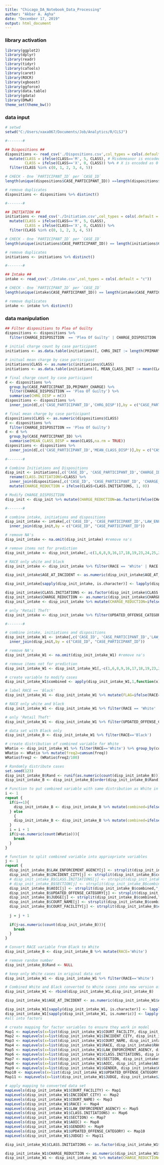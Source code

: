 ---
title: "Chicago_DA_Notebook_Data_Processing"
author: "Akbar A. Agha"
date: "December 17, 2019"
output: html_document
---

### library activation ###
```{r}
library(ggplot2)  
library(dplyr)
library(readr)
library(tidyr)
library(caTools)
library(caret)
library(ROCR)
library(xgboost)
library(ggforce)
library(data.table)
library(gdata)
library(DMwR)
theme_set(theme_bw())
```

### data input ###
```{r}

# setwd
setwd("C:/Users/xaxa067/Documents/Job/Analytics/R/CLSJ")

#-------#

## Dispositions ##
dispositions <- read_csv('./Dispositions.csv',col_types = cols(.default = "c")) %>%
  mutate(CLASS = ifelse(CLASS=='M', 5, CLASS), # Misdemeanor is encoded as 5 
         CLASS = ifelse(CLASS=='X', 0, CLASS)) %>% # X is encoded as 0
  filter(CLASS %in% c(0, 1, 2, 3, 4, 5))

# CHECK - One `PARTICIPANT_ID` per `CASE_ID`
length(unique(dispositions$CASE_PARTICIPANT_ID)) ==length(dispositions$CASE_PARTICIPANT_ID)

# remove duplicates
dispositions <- dispositions %>% distinct()

#-------#

## INITIATION ##
initiations <- read_csv('./Initiation.csv',col_types = cols(.default = "c")) %>%
  mutate(CLASS = ifelse(CLASS=='M', 5, CLASS),
         CLASS = ifelse(CLASS=='X', 0, CLASS)) %>%
  filter(CLASS %in% c(0, 1, 2, 3, 4, 5))

# CHECK - One `PARTICIPANT_ID` per `CASE_ID` 
length(unique(initiations$CASE_PARTICIPANT_ID)) == length(initiations$CASE_PARTICIPANT_ID) # One `PARTICIPANT_ID` per `CASE_ID`

# remove duplicates
initiations <- initiations %>% distinct()

#-------#

## Intake ##
intake <- read_csv('./Intake.csv',col_types = cols(.default = "c"))

# CHECK - One `PARTICIPANT_ID` per `CASE_ID` 
length(unique(intake$CASE_PARTICIPANT_ID)) == length(intake$CASE_PARTICIPANT_ID)

# remove duplicates
intake <- intake %>% distinct()

```

### data manipulation ###
```{r}

## Filter dispositions to Plea of Guilty
dispositions <- dispositions %>%
  filter(CHARGE_DISPOSITION  == 'Plea Of Guilty' | CHARGE_DISPOSITION  == 'Nolle Prosecution' | CHARGE_DISPOSITION  == 'Case Dismissed' | CHARGE_DISPOSITION  == 'SOL' | CHARGE_DISPOSITION  == 'SOLW')
  
# initial charge count by case participant
initiations <- as.data.table(initiations)[, CHRG_INIT := length(PRIMARY_CHARGE), by = CASE_PARTICIPANT_ID][]

# initual mean charge by case participant
initiations$CLASS <- as.numeric(initiations$CLASS)
initiations <- as.data.table(initiations)[, MEAN_CLASS_INIT := mean(CLASS), by = CASE_PARTICIPANT_ID][]

# final charge count by case participant
d <- dispositions %>%
  group_by(CASE_PARTICIPANT_ID,PRIMARY_CHARGE) %>%
  filter(CHARGE_DISPOSITION == 'Plea Of Guilty') %>%
  summarise(CHRG_DISP = n())
dispositions <- dispositions %>%
  inner_join(d[,c('CASE_PARTICIPANT_ID','CHRG_DISP')],by = c("CASE_PARTICIPANT_ID"))

# final mean charge by case participant
dispositions$CLASS <- as.numeric(dispositions$CLASS)
d <- dispositions %>%
  filter(CHARGE_DISPOSITION == 'Plea Of Guilty')
d <- d %>%
  group_by(CASE_PARTICIPANT_ID) %>%
  summarise(MEAN_CLASS_DISP = mean(CLASS,na.rm = TRUE))
dispositions <- dispositions %>%
  inner_join(d[,c('CASE_PARTICIPANT_ID','MEAN_CLASS_DISP')],by = c("CASE_PARTICIPANT_ID"))
  
#-------#

# Combine Initiations and Dispositions
disp_init <- initiations[,c('CASE_ID', 'CASE_PARTICIPANT_ID','CHARGE_ID','PRIMARY_CHARGE', 'CLASS','CHAPTER','ACT','SECTION','AOIC','AGE_AT_INCIDENT','GENDER','RACE','UPDATED_OFFENSE_CATEGORY', 'CHARGE_OFFENSE_TITLE','CHRG_INIT','MEAN_CLASS_INIT')] %>%
  rename(CLASS.INITIATIONS=CLASS) %>%
  inner_join(dispositions[,c('CASE_ID', 'CASE_PARTICIPANT_ID', 'CHARGE_ID', 'CLASS','JUDGE','COURT_NAME','COURT_FACILITY','DISPO_DATE', 'INCIDENT_BEGIN_DATE','ARREST_DATE','CHARGE_DISPOSITION','CHRG_DISP','MEAN_CLASS_DISP')], by = c("CASE_ID", "CASE_PARTICIPANT_ID", "CHARGE_ID")) %>%
  mutate(CHARGE_REDUCTION = ifelse(CLASS>CLASS.INITIATIONS, 1, 0))

# Modify CHARGE_DISPOSITION
disp_init <- disp_init %>% mutate(CHARGE_REDUCTION=as.factor(ifelse(CHARGE_DISPOSITION  == 'Nolle Prosecution' | CHARGE_DISPOSITION  == 'Case Dismissed' | CHARGE_DISPOSITION  == 'SOL' | CHARGE_DISPOSITION  == 'SOLW',1,CHARGE_REDUCTION)))

#-------#

# combine intake, initiations and dispositions
disp_init_intake <- intake[,c('CASE_ID', 'CASE_PARTICIPANT_ID','LAW_ENFORCEMENT_AGENCY','INCIDENT_CITY')] %>%
  inner_join(disp_init,by = c("CASE_ID", "CASE_PARTICIPANT_ID"))

# remove NA's
disp_init_intake <- na.omit(disp_init_intake) #remove na's

# remove items not for prediction
disp_init_intake <- disp_init_intake[,-c(1,6,8,9,16,17,18,19,23,24,25,26,27,28)] 

# RACE only white and black
disp_init_intake <- disp_init_intake %>% filter(RACE == 'White' | RACE == 'Black')

disp_init_intake$AGE_AT_INCIDENT <- as.numeric(disp_init_intake$AGE_AT_INCIDENT) #age should be numeric

disp_init_intake[sapply(disp_init_intake, is.character)] <- lapply(disp_init_intake[sapply(disp_init_intake, is.character)],as.factor) #all into factors

disp_init_intake$CLASS.INITIATIONS <- as.factor(disp_init_intake$CLASS.INITIATIONS)
disp_init_intake$CHARGE_REDUCTION <- as.numeric(disp_init_intake$CHARGE_REDUCTION)
disp_init_intake <- disp_init_intake %>% mutate(CHARGE_REDUCTION=ifelse(CHARGE_REDUCTION==1,0,1))

# only 'Retail Theft'
disp_init_intake <- disp_init_intake %>% filter(UPDATED_OFFENSE_CATEGORY == 'Retail Theft')

#-------#

# combine intake, initiations and dispositions
disp_init_intake_W1 <- intake[,c('CASE_ID', 'CASE_PARTICIPANT_ID','LAW_ENFORCEMENT_AGENCY','INCIDENT_CITY')] %>%
  inner_join(disp_init,by = c("CASE_ID", "CASE_PARTICIPANT_ID"))

# remove NA's
disp_init_intake_W1 <- na.omit(disp_init_intake_W1) #remove na's

# remove items not for prediction
disp_init_intake_W1 <- disp_init_intake_W1[,-c(1,6,8,9,16,17,18,19,23,24,25,26,27,28)] 

# create variable to modify cases
disp_init_intake_W1$combined <- apply(disp_init_intake_W1,1,function(x) paste(toString(x[2]),toString(x[3]),toString(x[7]),toString(x[11]),toString(x[12]),toString(x[13]),toString(x[14]),sep = "_"))

# label RACE == 'Black'
disp_init_intake_W1 <- disp_init_intake_W1 %>% mutate(FLAG=ifelse(RACE=='Black',1,0))

# RACE only white and black
disp_init_intake_W1 <- disp_init_intake_W1 %>% filter(RACE == 'White' | RACE == 'Black')

# only 'Retail Theft'
disp_init_intake_W1 <- disp_init_intake_W1 %>% filter(UPDATED_OFFENSE_CATEGORY == 'Retail Theft')

# data set with Black only
disp_init_intake_B <- disp_init_intake_W1 %>% filter(RACE=='Black')

# create distribution of combined variable for White
WRatio <- disp_init_intake_W1 %>% filter(RACE=='White') %>% group_by(combined) %>% summarise(Count=n()) %>% mutate(freq = (Count/sum(Count))*100)
WRatio <- WRatio %>% mutate(freq2=cumsum(freq))
WRatio$freq2 <- (WRatio$freq2/100)

# Randomly distribute cases
set.seed(123)
disp_init_intake_B$Rand <- runif(as.numeric(count(disp_init_intake_B)))
disp_init_intake_B <- disp_init_intake_B[order(disp_init_intake_B$Rand),]

# Function to put combined variable with same distribution as White in Black cases
i <- 1
repeat {
  if(i==1){
    disp_init_intake_B <- disp_init_intake_B %>% mutate(combined=ifelse(Rand<WRatio$freq2[i],WRatio$combined[i],combined))
  } else 
    {
    disp_init_intake_B <- disp_init_intake_B %>% mutate(combined=ifelse(Rand<WRatio$freq2[i],ifelse(Rand>=WRatio$freq2[i-1],WRatio$combined[i],combined),combined))
  }
  i = i + 1
  if(i>as.numeric(count(WRatio))){
    break
  }
}

# function to split combined variable into appriopriate variables
j <- 1
repeat {
  disp_init_intake_B$LAW_ENFORCEMENT_AGENCY[j] <- strsplit(disp_init_intake_B$combined,"_")[[j]][1]
  disp_init_intake_B$INCIDENT_CITY[j] <- strsplit(disp_init_intake_B$combined,"_")[[j]][2]
  # disp_init_intake_B$CLASS.INITIATIONS[j] <- strsplit(disp_init_intake_B$combined,"_")[[j]][3]
  # disp_init_intake_B$SECTION[j] <- strsplit(disp_init_intake_B$combined,"_")[[j]][3]
  disp_init_intake_B$AOIC[j] <- strsplit(disp_init_intake_B$combined,"_")[[j]][3]
  disp_init_intake_B$UPDATED_OFFENSE_CATEGORY[j] <- strsplit(disp_init_intake_B$combined,"_")[[j]][4]
  disp_init_intake_B$JUDGE[j] <- strsplit(disp_init_intake_B$combined,"_")[[j]][5]
  disp_init_intake_B$COURT_NAME[j] <- strsplit(disp_init_intake_B$combined,"_")[[j]][6]
  disp_init_intake_B$COURT_FACILITY[j] <- strsplit(disp_init_intake_B$combined,"_")[[j]][7]
  
  j = j + 1
  
  if(j>as.numeric(count(disp_init_intake_B))){
    break
  }
}

# Convert RACE variable from Black to White
disp_init_intake_B <- disp_init_intake_B %>% mutate(RACE='White')

# remove random number
disp_init_intake_B$Rand <- NULL

# keep only White cases in original data set
disp_init_intake_W1 <- disp_init_intake_W1 %>% filter(RACE=='White')

# Combined White and Black converted to White cases into new version of original data set
disp_init_intake_W1 <- rbind(disp_init_intake_W1,disp_init_intake_B)

disp_init_intake_W1$AGE_AT_INCIDENT <- as.numeric(disp_init_intake_W1$AGE_AT_INCIDENT) #age should be numeric

disp_init_intake_W1[sapply(disp_init_intake_W1, is.character)] <- lapply(disp_init_intake_W1[sapply(disp_init_intake_W1, is.character)],as.factor) 
disp_init_intake_W1[sapply(disp_init_intake_W1, is.numeric)] <- lapply(disp_init_intake_W1[sapply(disp_init_intake_W1, is.numeric)],as.factor)
#all into factors

# create mapping for factor variables to ensure they work in model
Map1 <- mapLevels(x=list(disp_init_intake_W1$COURT_FACILITY, disp_init_intake$COURT_FACILITY),codes=FALSE,combine=TRUE)
Map2 <- mapLevels(x=list(disp_init_intake_W1$INCIDENT_CITY, disp_init_intake$INCIDENT_CITY),codes=FALSE,combine=TRUE)
Map3 <- mapLevels(x=list(disp_init_intake_W1$COURT_NAME, disp_init_intake$COURT_NAME),codes=FALSE,combine=TRUE)
Map4 <- mapLevels(x=list(disp_init_intake_W1$RACE, disp_init_intake$RACE),codes=FALSE,combine=TRUE)
Map5 <- mapLevels(x=list(disp_init_intake_W1$LAW_ENFORCEMENT_AGENCY, disp_init_intake$LAW_ENFORCEMENT_AGENCY),codes=FALSE,combine=TRUE)
Map6 <- mapLevels(x=list(disp_init_intake_W1$CLASS.INITIATIONS, disp_init_intake$CLASS.INITIATIONS),codes=FALSE,combine=TRUE)
Map7 <- mapLevels(x=list(disp_init_intake_W1$SECTION, disp_init_intake$SECTION),codes=FALSE,combine=TRUE)
Map8 <- mapLevels(x=list(disp_init_intake_W1$AOIC, disp_init_intake$AOIC),codes=FALSE,combine=TRUE)
Map9 <- mapLevels(x=list(disp_init_intake_W1$GENDER, disp_init_intake$GENDER),codes=FALSE,combine=TRUE)
Map10 <- mapLevels(x=list(disp_init_intake_W1$UPDATED_OFFENSE_CATEGORY, disp_init_intake$UPDATED_OFFENSE_CATEGORY),codes=FALSE,combine=TRUE)
Map11 <- mapLevels(x=list(disp_init_intake_W1$JUDGE, disp_init_intake$JUDGE),codes=FALSE,combine=TRUE)

# apply mapping to converted data set
mapLevels(disp_init_intake_W1$COURT_FACILITY) <- Map1
mapLevels(disp_init_intake_W1$INCIDENT_CITY) <- Map2
mapLevels(disp_init_intake_W1$COURT_NAME) <- Map3
mapLevels(disp_init_intake_W1$RACE) <- Map4
mapLevels(disp_init_intake_W1$LAW_ENFORCEMENT_AGENCY) <- Map5
mapLevels(disp_init_intake_W1$CLASS.INITIATIONS) <- Map6
mapLevels(disp_init_intake_W1$SECTION) <- Map7
mapLevels(disp_init_intake_W1$AOIC) <- Map8
mapLevels(disp_init_intake_W1$GENDER) <- Map9
mapLevels(disp_init_intake_W1$UPDATED_OFFENSE_CATEGORY) <- Map10
mapLevels(disp_init_intake_W1$JUDGE) <- Map11

disp_init_intake_W1$CLASS.INITIATIONS <- as.factor(disp_init_intake_W1$CLASS.INITIATIONS)

disp_init_intake_W1$CHARGE_REDUCTION <- as.numeric(disp_init_intake_W1$CHARGE_REDUCTION) #age should be numeric
disp_init_intake_W1 <- disp_init_intake_W1 %>% mutate(CHARGE_REDUCTION=ifelse(CHARGE_REDUCTION==1,0,1))

```
